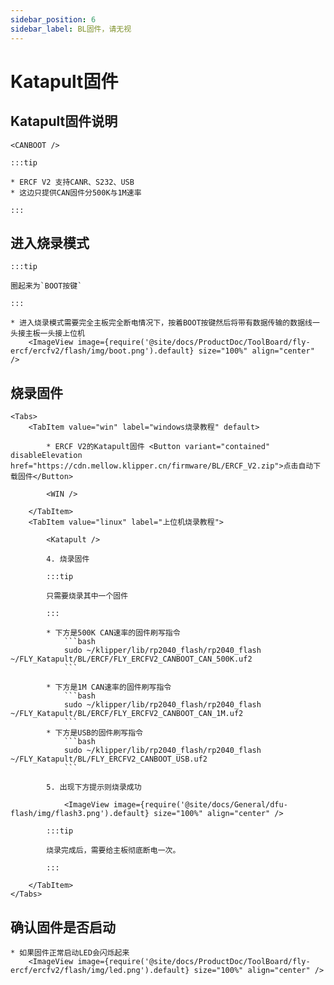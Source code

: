 ```yaml
---
sidebar_position: 6
sidebar_label: BL固件，请无视
---
```



# Katapult固件

## Katapult固件说明

    <CANBOOT />

    :::tip

    * ERCF V2 支持CANR、S232、USB
    * 这边只提供CAN固件分500K与1M速率

    :::

## 进入烧录模式

    :::tip

    圈起来为`BOOT按键`

    :::

    * 进入烧录模式需要完全主板完全断电情况下，按着BOOT按键然后将带有数据传输的数据线一头接主板一头接上位机
        <ImageView image={require('@site/docs/ProductDoc/ToolBoard/fly-ercf/ercfv2/flash/img/boot.png').default} size="100%" align="center" />

## 烧录固件
    <Tabs>
        <TabItem value="win" label="windows烧录教程" default>

            * ERCF V2的Katapult固件 <Button variant="contained" disableElevation href="https://cdn.mellow.klipper.cn/firmware/BL/ERCF_V2.zip">点击自动下载固件</Button>

            <WIN />
            
        </TabItem>
        <TabItem value="linux" label="上位机烧录教程">
            
            <Katapult />

            4. 烧录固件

            :::tip

            只需要烧录其中一个固件

            :::

            * 下方是500K CAN速率的固件刷写指令
                ```bash
                sudo ~/klipper/lib/rp2040_flash/rp2040_flash ~/FLY_Katapult/BL/ERCF/FLY_ERCFV2_CANBOOT_CAN_500K.uf2
                ```
                       
            * 下方是1M CAN速率的固件刷写指令
                ```bash
                sudo ~/klipper/lib/rp2040_flash/rp2040_flash ~/FLY_Katapult/BL/ERCF/FLY_ERCFV2_CANBOOT_CAN_1M.uf2
                ```
            * 下方是USB的固件刷写指令
                ```bash
                sudo ~/klipper/lib/rp2040_flash/rp2040_flash ~/FLY_Katapult/BL/FLY_ERCFV2_CANBOOT_USB.uf2
                ```

            5. 出现下方提示则烧录成功

                <ImageView image={require('@site/docs/General/dfu-flash/img/flash3.png').default} size="100%" align="center" />

            :::tip

            烧录完成后，需要给主板彻底断电一次。

            :::

        </TabItem>
    </Tabs>

## 确认固件是否启动

    * 如果固件正常启动LED会闪烁起来
        <ImageView image={require('@site/docs/ProductDoc/ToolBoard/fly-ercf/ercfv2/flash/img/led.png').default} size="100%" align="center" />

